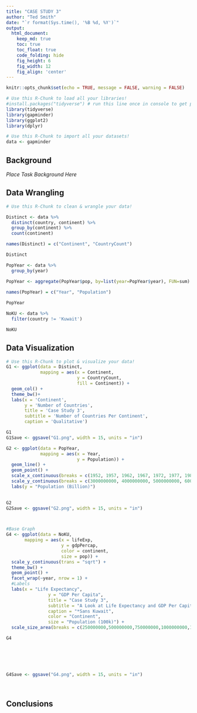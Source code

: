 ```yaml
---
title: "CASE STUDY 3"
author: "Ted Smith"
date: "`r format(Sys.time(), '%B %d, %Y')`"
output:
  html_document:  
    keep_md: true
    toc: true
    toc_float: true
    code_folding: hide
    fig_height: 6
    fig_width: 12
    fig_align: 'center'
---
```


```r
knitr::opts_chunk$set(echo = TRUE, message = FALSE, warning = FALSE)
```

```r
# Use this R-Chunk to load all your libraries!
#install.packages("tidyverse") # run this line once in console to get package
library(tidyverse)
library(gapminder)
library(ggplot2)
library(dplyr)
```

```r
# Use this R-Chunk to import all your datasets!
data <- gapminder

```

## Background

_Place Task Background Here_

## Data Wrangling

```r
# Use this R-Chunk to clean & wrangle your data!

Distinct <- data %>% 
  distinct(country, continent) %>% 
  group_by(continent) %>% 
  count(continent)

names(Distinct) = c("Continent", "CountryCount")

Distinct

PopYear <- data %>% 
  group_by(year) 

PopYear <- aggregate(PopYear$pop, by=list(year=PopYear$year), FUN=sum)
  
names(PopYear) = c("Year", "Population")

PopYear

NoKU <- data %>% 
  filter(country != 'Kuwait')

NoKU


```

## Data Visualization

```r
# Use this R-Chunk to plot & visualize your data!
G1 <- ggplot(data = Distinct,
             mapping = aes(x = Continent,
                           y = CountryCount,
                           fill = Continent)) +
  geom_col() +
  theme_bw()+
  labs(x = 'Continent',
       y = 'Number of Countries',
       title = 'Case Study 3',
       subtitle = 'Number of Countries Per Continent',
       caption = 'Qualitative')

G1
G1Save <- ggsave("G1.png", width = 15, units = "in")

G2 <- ggplot(data = PopYear,
             mapping = aes(x = Year,
                           y = Population)) +
  geom_line() +
  geom_point() +
  scale_x_continuous(breaks = c(1952, 1957, 1962, 1967, 1972, 1977, 1982, 1987, 1992, 1997, 2002, 2007)) +
  scale_y_continuous(breaks = c(3000000000, 4000000000, 5000000000, 6000000000), labels = c(3, 4, 5, 6)) +
  labs(y = "Population (Billion)")
  

G2
G2Save <- ggsave("G2.png", width = 15, units = "in")



#Base Graph
G4 <- ggplot(data = NoKU,
       mapping = aes(x = lifeExp,
                     y = gdpPercap,
                     color = continent,
                     size = pop)) +
  scale_y_continuous(trans = "sqrt") +
  theme_bw() +
  geom_point() +
  facet_wrap(~year, nrow = 1) +
  #Labels
  labs(x = "Life Expectancy",
                y = "GDP Per Capita",
                title = "Case Study 3",
                subtitle = "A Look at Life Expectancy and GDP Per Capita*",
                caption = "*Sans Kuwait",
                color = "Continent",
                size = "Population (100k)") +
  scale_size_area(breaks = c(250000000,500000000,750000000,1000000000,1250000000), labels = c(2500, 5000, 7500, 10000, 12500))

G4






G4Save <- ggsave("G4.png", width = 15, units = "in")
        
  

```

## Conclusions
